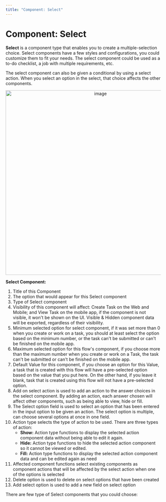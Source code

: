 ```yaml
---
title: "Component: Select"
---
```


# Component: Select

**Select** is a component type that enables you to create a multiple-selection choice. Select components have a few styles and configurations, you could customize them to fit your needs. The select component could be used as a to-do checklist, a job with multiple requirements, etc.

The select component can also be given a conditional by using a select action. When you select an option in the select, that choice affects the other components.

<div align="center">
  <img src="https://t3837933.p.clickup-attachments.com/t3837933/31e50c71-d16f-415e-9353-362a739fa6ac/image.png" alt="image" width="600" />
</div>

**Select Component:**

 1. Title of this Component
 2. The option that would appear for this Select component
 3. Type of Select component
 4. Visibility of this component will affect: Create Task on the Web and Mobile; and View Task on the mobile app, if the component is not visible, it won't be shown on the UI. Visible & Hidden component data will be exported, regardless of their visibility.
 5. Minimum selected option for select component, if it was set more than 0 when you create or work on a task, you should at least select the option based on the minimum number, or the task can't be submitted or can't be finished on the mobile app.
 6. Maximum selected option for this flow's component, if you choose more than the maximum number when you create or work on a Task, the task can't be submitted or can't be finished on the mobile app.
 7. Default Value for this component, if you choose an option for this Value, a task that is created with this flow will have a pre-selected option based on the value that you put here. On the other hand, if you leave it blank, task that is created using this flow will not have a pre-selected option.
 8. Add on select action is used to add an action to the answer choices in the select component. By adding an action, each answer chosen will affect other components, such as being able to view, hide or fill.
 9. The Select option field is used to select an option that has been entered in the input option to be given an action. The select option is multiple, can choose several options at once in one field.
10. Action type selects the type of action to be used. There are three types of action:
    - **Show:** Action type functions to display the selected action component data without being able to edit it again.
    - **Hide:** Action type functions to hide the selected action component so it cannot be viewed or edited.
    - **Fill:** Action type functions to display the selected action component data and can be edited again as need
11. Affected component functions select existing components as component actions that will be affected by the select action when one of the options is selected
12. Delete option is used to delete on select options that have been created
13. Add select option is used to add a new field on select option

There are few type of Select components that you could choose: